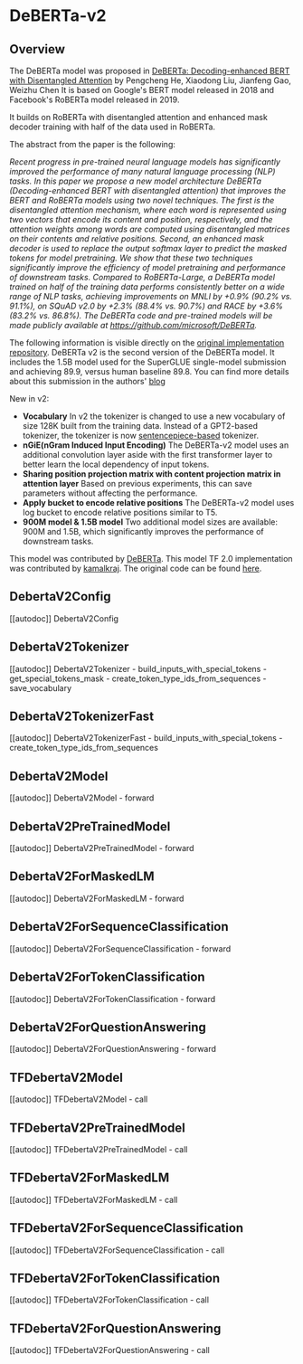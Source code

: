 <!--Copyright 2020 The HuggingFace Team. All rights reserved.

Licensed under the Apache License, Version 2.0 (the "License"); you may not use this file except in compliance with
the License. You may obtain a copy of the License at

http://www.apache.org/licenses/LICENSE-2.0

Unless required by applicable law or agreed to in writing, software distributed under the License is distributed on
an "AS IS" BASIS, WITHOUT WARRANTIES OR CONDITIONS OF ANY KIND, either express or implied. See the License for the
specific language governing permissions and limitations under the License.
-->

# DeBERTa-v2

## Overview

The DeBERTa model was proposed in [DeBERTa: Decoding-enhanced BERT with Disentangled Attention](https://arxiv.org/abs/2006.03654) by Pengcheng He, Xiaodong Liu, Jianfeng Gao, Weizhu Chen It is based on Google's
BERT model released in 2018 and Facebook's RoBERTa model released in 2019.

It builds on RoBERTa with disentangled attention and enhanced mask decoder training with half of the data used in
RoBERTa.

The abstract from the paper is the following:

*Recent progress in pre-trained neural language models has significantly improved the performance of many natural
language processing (NLP) tasks. In this paper we propose a new model architecture DeBERTa (Decoding-enhanced BERT with
disentangled attention) that improves the BERT and RoBERTa models using two novel techniques. The first is the
disentangled attention mechanism, where each word is represented using two vectors that encode its content and
position, respectively, and the attention weights among words are computed using disentangled matrices on their
contents and relative positions. Second, an enhanced mask decoder is used to replace the output softmax layer to
predict the masked tokens for model pretraining. We show that these two techniques significantly improve the efficiency
of model pretraining and performance of downstream tasks. Compared to RoBERTa-Large, a DeBERTa model trained on half of
the training data performs consistently better on a wide range of NLP tasks, achieving improvements on MNLI by +0.9%
(90.2% vs. 91.1%), on SQuAD v2.0 by +2.3% (88.4% vs. 90.7%) and RACE by +3.6% (83.2% vs. 86.8%). The DeBERTa code and
pre-trained models will be made publicly available at https://github.com/microsoft/DeBERTa.*


The following information is visible directly on the [original implementation
repository](https://github.com/microsoft/DeBERTa). DeBERTa v2 is the second version of the DeBERTa model. It includes
the 1.5B model used for the SuperGLUE single-model submission and achieving 89.9, versus human baseline 89.8. You can
find more details about this submission in the authors'
[blog](https://www.microsoft.com/en-us/research/blog/microsoft-deberta-surpasses-human-performance-on-the-superglue-benchmark/)

New in v2:

- **Vocabulary** In v2 the tokenizer is changed to use a new vocabulary of size 128K built from the training data.
  Instead of a GPT2-based tokenizer, the tokenizer is now
  [sentencepiece-based](https://github.com/google/sentencepiece) tokenizer.
- **nGiE(nGram Induced Input Encoding)** The DeBERTa-v2 model uses an additional convolution layer aside with the first
  transformer layer to better learn the local dependency of input tokens.
- **Sharing position projection matrix with content projection matrix in attention layer** Based on previous
  experiments, this can save parameters without affecting the performance.
- **Apply bucket to encode relative positions** The DeBERTa-v2 model uses log bucket to encode relative positions
  similar to T5.
- **900M model & 1.5B model** Two additional model sizes are available: 900M and 1.5B, which significantly improves the
  performance of downstream tasks.

This model was contributed by [DeBERTa](https://huggingface.co/DeBERTa). This model TF 2.0 implementation was
contributed by [kamalkraj](https://huggingface.co/kamalkraj). The original code can be found [here](https://github.com/microsoft/DeBERTa).


## DebertaV2Config

[[autodoc]] DebertaV2Config

## DebertaV2Tokenizer

[[autodoc]] DebertaV2Tokenizer
    - build_inputs_with_special_tokens
    - get_special_tokens_mask
    - create_token_type_ids_from_sequences
    - save_vocabulary

## DebertaV2TokenizerFast

[[autodoc]] DebertaV2TokenizerFast
    - build_inputs_with_special_tokens
    - create_token_type_ids_from_sequences
    
## DebertaV2Model

[[autodoc]] DebertaV2Model
    - forward

## DebertaV2PreTrainedModel

[[autodoc]] DebertaV2PreTrainedModel
    - forward

## DebertaV2ForMaskedLM

[[autodoc]] DebertaV2ForMaskedLM
    - forward

## DebertaV2ForSequenceClassification

[[autodoc]] DebertaV2ForSequenceClassification
    - forward

## DebertaV2ForTokenClassification

[[autodoc]] DebertaV2ForTokenClassification
    - forward

## DebertaV2ForQuestionAnswering

[[autodoc]] DebertaV2ForQuestionAnswering
    - forward

## TFDebertaV2Model

[[autodoc]] TFDebertaV2Model
    - call

## TFDebertaV2PreTrainedModel

[[autodoc]] TFDebertaV2PreTrainedModel
    - call

## TFDebertaV2ForMaskedLM

[[autodoc]] TFDebertaV2ForMaskedLM
    - call

## TFDebertaV2ForSequenceClassification

[[autodoc]] TFDebertaV2ForSequenceClassification
    - call

## TFDebertaV2ForTokenClassification

[[autodoc]] TFDebertaV2ForTokenClassification
    - call

## TFDebertaV2ForQuestionAnswering

[[autodoc]] TFDebertaV2ForQuestionAnswering
    - call
